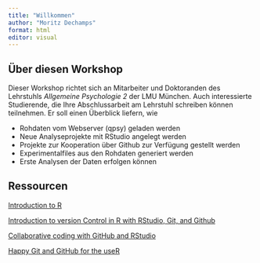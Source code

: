 ```yaml
---
title: "Willkommen"
author: "Moritz Dechamps"
format: html
editor: visual
---
```


## Über diesen Workshop

Dieser Workshop richtet sich an Mitarbeiter und Doktoranden des Lehrstuhls *Allgemeine Psychologie 2* der LMU München. Auch interessierte Studierende, die Ihre Abschlussarbeit am Lehrstuhl schreiben können teilnehmen. Er soll einen Überblick liefern, wie

-   Rohdaten vom Webserver (qpsy) geladen werden
-   Neue Analyseprojekte mit RStudio angelegt werden
-   Projekte zur Kooperation über Github zur Verfügung gestellt werden
-   Experimentalfiles aus den Rohdaten generiert werden
-   Erste Analysen der Daten erfolgen können

::: callout-tip
## Ressourcen

[Introduction to R](https://lmu-osc.github.io/introduction-to-R/)

[Introduction to version Control in R with RStudio, Git, and Github](https://lmu-osc.github.io/Introduction-RStudio-Git-GitHub/)

[Collaborative coding with GitHub and RStudio](https://lmu-osc.github.io/Collaborative-RStudio-GitHub/)

[Happy Git and GitHub for the useR](https://happygitwithr.com/)
:::
